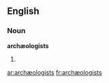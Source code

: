 ==English==

===Noun===
'''archæologists'''

# {{plural of|[[archæologist]]}}

[[ar:archæologists]]
[[fr:archæologists]]